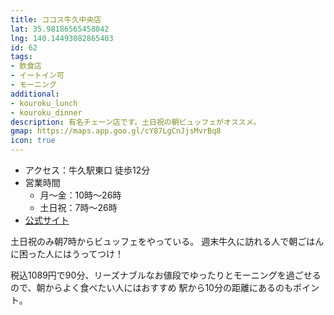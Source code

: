 ```yaml
---
title: ココス牛久中央店
lat: 35.98186565458042
lng: 140.14493082865403
id: 62
tags:
- 飲食店
- イートイン可
- モーニング
additional:
- kouroku_lunch
- kouroku_dinner
description: 有名チェーン店です。土日祝の朝ビュッフェがオススメ。
gmap: https://maps.app.goo.gl/cY87LgCnJjsMvrBq8
icon: true
---
```


<LinkedImage
  basename="hamyu044/cocos_sign"
/>

- アクセス：牛久駅東口 徒歩12分
- 営業時間
  - 月～金：10時～26時
  - 土日祝：7時～26時
- [公式サイト](https://maps.cocos-jpn.co.jp/jp/detail/2750.html)

土日祝のみ朝7時からビュッフェをやっている。
週末牛久に訪れる人で朝ごはんに困った人にはうってつけ！

税込1089円で90分、リーズナブルなお値段でゆったりとモーニングを過ごせるので、朝からよく食べたい人にはおすすめ
駅から10分の距離にあるのもポイント。

<LinkedImage
  basename="hamyu044/cocos_biking"
/>

<LinkedImage
  basename="hamyu044/cocos_morning-menu"
/>
